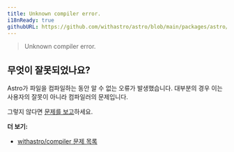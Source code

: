 ```yaml
---
title: Unknown compiler error.
i18nReady: true
githubURL: https://github.com/withastro/astro/blob/main/packages/astro/src/core/errors/errors-data.ts
---
```


> Unknown compiler error.

## 무엇이 잘못되었나요?

Astro가 파일을 컴파일하는 동안 알 수 없는 오류가 발생했습니다. 대부분의 경우 이는 사용자의 잘못이 아니라 컴파일러의 문제입니다.

그렇지 않다면 [문제를 보고](https://astro.build/issues/compiler)하세요.

**더 보기:**

-  [withastro/compiler 문제 목록](https://astro.build/issues/compiler)
